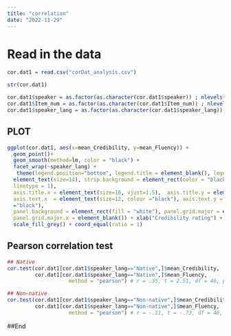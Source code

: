 ---
title: "correlation"
date: "2022-11-29"
---

# Read in the data
```{r}
cor.dat1 = read.csv("corDat_analysis.csv")

str(cor.dat1)

cor.dat1$speaker = as.factor(as.character(cor.dat1$speaker)) ; nlevels(cor.dat1$speaker) # 4 talkers (correct number)
cor.dat1$Item_num = as.factor(as.character(cor.dat1$Item_num)) ; nlevels(cor.dat1$Item_num) # 24 items
cor.dat1$speaker_lang = as.factor(as.character(cor.dat1$speaker_lang)) ; nlevels(cor.dat1$speaker_lang) # 2 levels
```

## PLOT
```{r}
ggplot(cor.dat1, aes(x=mean_Credibility, y=mean_Fluency)) + 
  geom_point()+
  geom_smooth(method=lm, color = "black") +
  facet_wrap(~speaker_lang) +
   theme(legend.position="bottom", legend.title = element_blank(), legend.text=element_text(size=12), strip.text = 
  element_text(size=14), strip.background = element_rect(color = "black", fill = "white",size = 0.8, 
  linetype = 1),
  axis.title.x = element_text(size=16, vjust=1.5),  axis.title.y = element_text(size=16, vjust=1.5), 
  axis.text.x  = element_text(size=12, colour ="black"), axis.text.y = element_text(size=12, colour 
  ="black"), 
  panel.background = element_rect(fill = "white"), panel.grid.major = element_line(colour = "gray"), 
  panel.grid.major.x = element_blank()) + xlab("Credibility rating") + ylab("Fluency rating") +
  scale_fill_grey() + coord_equal(ratio = 1)
```


## Pearson correlation test
```{r}
## Native
cor.test(cor.dat1[cor.dat1$speaker_lang=="Native",]$mean_Credibility, 
         cor.dat1[cor.dat1$speaker_lang=="Native",]$mean_Fluency,
                    method = "pearson") # r = .35, t = 2.51, df = 46, p = .016 *

## Non-native
cor.test(cor.dat1[cor.dat1$speaker_lang=="Non-native",]$mean_Credibility, 
         cor.dat1[cor.dat1$speaker_lang=="Non-native",]$mean_Fluency,
                    method = "pearson") # r = -.11, t = -.73, df = 46, p = .47
```

##End